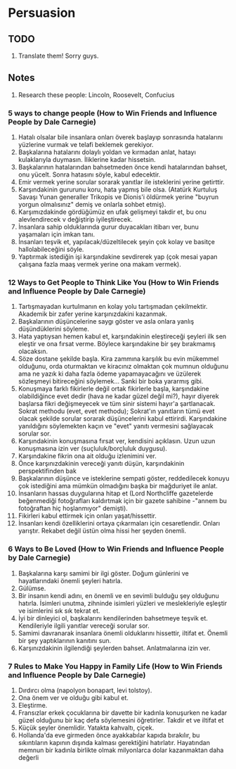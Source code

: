 # Persuasion

## TODO

1. Translate them! Sorry guys.

## Notes

1. Research these people: Lincoln, Roosevelt, Confucius

### 5 ways to change people (How to Win Friends and Influence People by Dale Carnegie)

1. Hatalı olsalar bile insanlara onları överek başlayıp sonrasında hatalarını yüzlerine vurmak ve telafi beklemek gerekiyor.
2. Başkalarına hatalarını dolaylı yoldan ve kırmadan anlat, hatayı kulaklarıyla duymasın. İliklerine kadar hissetsin.
3. Başkalarının hatalarından bahsetmeden önce kendi hatalarından bahset, onu yücelt. Sonra hatasını söyle, kabul edecektir.
4. Emir vermek yerine sorular sorarak yanıtlar ile isteklerini yerine getirttir.
5. Karşındakinin gururunu koru, hata yapmış bile olsa. (Atatürk Kurtuluş Savaşı Yunan generaller Trikopis ve Dionis'i öldürmek yerine "buyrun yorgun olmalısınız" demiş ve onlarla sohbet etmiş).
6. Karşımızdakinde gördüğümüz en ufak gelişmeyi takdir et, bu onu alevlendirecek v değiştirip iyileştirecek.
7. İnsanlara sahip olduklarında gurur duyacakları itibarı ver, bunu yaşamaları için imkan tanı.
8. İnsanları teşvik et, yapılacak/düzeltilecek şeyin çok kolay ve basitçe hallolabileceğini söyle.
9. Yaptırmak istediğin işi karşındakine sevdirerek yap (çok mesai yapan çalışana fazla maaş vermek yerine ona makam vermek).

### 12 Ways to Get People to Think Like You (How to Win Friends and Influence People by Dale Carnegie)

1. Tartışmayadan kurtulmanın en kolay yolu tartışmadan çekilmektir. Akademik bir zafer yerine karşınızdakini kazanmak.
2. Başkalarının düşüncelerine saygı göster ve asla onlara yanlış düşündüklerini söyleme.
3. Hata yaptıysan hemen kabul et, karşındakinin eleştireceği şeyleri ilk sen eleştir ve ona fırsat verme. Böylece karşındakine bir şey bırakmamış olacaksın.
4. Söze dostane şekilde başla. Kira zammına karşılık bu evin mükemmel olduğunu, orda oturmaktan ve kiracınız olmaktan çok mumnun olduğunu ama ne yazık ki daha fazla ödeme yapamayacağını ve üzülerek sözleşmeyi bitireceğini söylemek... Sanki bir boka yararmış gibi.
5. Konuşmaya farklı fikirlerle değil ortak fikirlerle başla, karşındakine olabildiğince evet dedir (hava ne kadar güzel değil mi?), hayır diyerek başlarsa fikri değişmeyecek ve tüm sinir sistemi hayır'a şartlanacak. Sokrat methodu (evet, evet methodu); Sokrat'ın yanıtların tümü evet olacak şekilde sorular sorarak düşüncelerini kabul ettirirdi. Karşındakine yanıldığını söylemekten kaçın ve "evet" yanıtı vermesini sağlayacak sorular sor.
6. Karşındakinin konuşmasına fırsat ver, kendisini açıklasın. Uzun uzun konuşmasına izin ver (suçluluk/borçluluk duygusu).
7. Karşındakine fikrin ona ait olduğu izlenimini ver.
8. Önce karşınızdakinin vereceği yanıtı düşün, karşındakinin perspektifinden bak
9. Başkalarının düşünce ve isteklerine sempati göster, reddedilecek konuyu çok istediğini ama mümkün olmadığını başka bir mağduriyet ile anlat.
10. İnsanların hassas duygularına hitap et (Lord Northcliffe gazetelerde beğenmediği fotoğrafları kaldırtmak için bir gazete sahibine -"annem bu fotoğraftan hiç hoşlanmıyor" demişti).
11. Fikirleri kabul ettirmek için onları yaşat/hissettir.
12. İnsanları kendi özelliklerini ortaya çıkarmaları için cesaretlendir. Onları yarıştır. Rekabet değil üstün olma hissi her şeyden önemli.

### 6 Ways to Be Loved (How to Win Friends and Influence People by Dale Carnegie)

1. Başkalarına karşı samimi bir ilgi göster. Doğum günlerini ve hayatlarındaki önemli şeyleri hatırla.
2. Gülümse.
3. Bir insanın kendi adını, en önemli ve en sevimli bulduğu şey olduğunu hatırla. İsimleri unutma, zihninde isimleri yüzleri ve meslekleriyle eşleştir ve isimlerini sık sık tekrat et.
4. İyi bir dinleyici ol, başkalarını kendilerinden bahsetmeye teşvik et. Kendileriyle ilgili yanıtlar vereceği sorular sor.
5. Samimi davranarak insanlara önemli olduklarını hissettir, iltifat et. Önemli bir şey yaptıklarının kanıtını sun.
6. Karşınızdakinin ilgilendiği şeylerden bahset. Anlatmalarına izin ver.

### 7 Rules to Make You Happy in Family Life (How to Win Friends and Influence People by Dale Carnegie)

1. Dırdırcı olma (napolyon bonapart, levi tolstoy).
2. Ona önem ver ve olduğu gibi kabul et.
3. Eleştirme.
4. Fransızlar erkek çocuklarına bir davette bir kadınla konuşurken ne kadar güzel olduğunu bir kaç defa söylemesini öğretirler. Takdir et ve iltifat et
5. Küçük şeyler önemlidir. Yatakta kahvaltı, çiçek.
6. Hollanda'da eve girmeden önce ayakkabılar kapıda bırakılır, bu sıkıntıların kapının dışında kalması gerektiğini hatırlatır. Hayatından memnun bir kadınla birlikte olmak milyonlarca dolar kazanmaktan daha değerli
